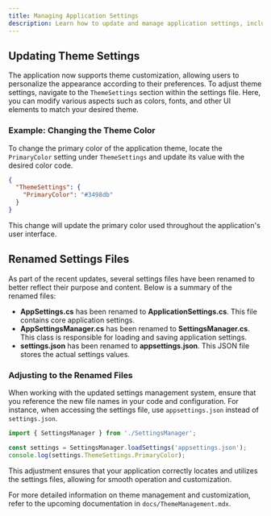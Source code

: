 ```yaml
---
title: Managing Application Settings
description: Learn how to update and manage application settings, including theme customization and understanding the renamed settings files.
---
```


## Updating Theme Settings

The application now supports theme customization, allowing users to personalize the appearance according to their preferences. To adjust theme settings, navigate to the `ThemeSettings` section within the settings file. Here, you can modify various aspects such as colors, fonts, and other UI elements to match your desired theme.

### Example: Changing the Theme Color

To change the primary color of the application theme, locate the `PrimaryColor` setting under `ThemeSettings` and update its value with the desired color code.

```json
{
  "ThemeSettings": {
    "PrimaryColor": "#3498db"
  }
}
```

This change will update the primary color used throughout the application's user interface.

## Renamed Settings Files

As part of the recent updates, several settings files have been renamed to better reflect their purpose and content. Below is a summary of the renamed files:

- **AppSettings.cs** has been renamed to **ApplicationSettings.cs**. This file contains core application settings.
- **AppSettingsManager.cs** has been renamed to **SettingsManager.cs**. This class is responsible for loading and saving application settings.
- **settings.json** has been renamed to **appsettings.json**. This JSON file stores the actual settings values.

### Adjusting to the Renamed Files

When working with the updated settings management system, ensure that you reference the new file names in your code and configuration. For instance, when accessing the settings file, use `appsettings.json` instead of `settings.json`.

```typescript
import { SettingsManager } from './SettingsManager';

const settings = SettingsManager.loadSettings('appsettings.json');
console.log(settings.ThemeSettings.PrimaryColor);
```

This adjustment ensures that your application correctly locates and utilizes the settings files, allowing for smooth operation and customization.

For more detailed information on theme management and customization, refer to the upcoming documentation in `docs/ThemeManagement.mdx`.